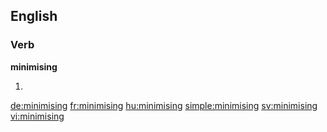 ==English==

===Verb===
'''minimising'''

# {{present participle of|minimise}}

[[de:minimising]]
[[fr:minimising]]
[[hu:minimising]]
[[simple:minimising]]
[[sv:minimising]]
[[vi:minimising]]